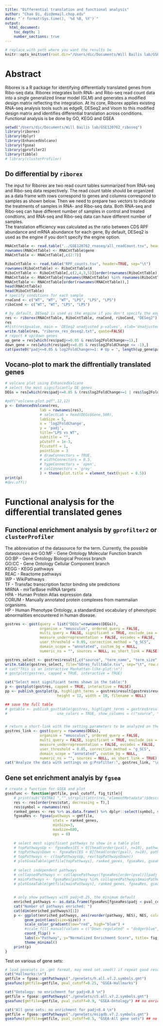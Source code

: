 ```yaml
---
title: "Differential translation and functional analysis"
author: "Chao Di, dic@email.chop.edu"
date: "`r format(Sys.time(), '%d %B, %Y')`"
output:
  html_document:
    toc_depth: 1
    number_sections: true
---
```


```r
# replace with path where you want the results be
knitr::opts_knit$set(root.dir="/Users/dic/Documents/Will Bailis lab/GSE120762_riboseq")
```

# Abstract
Riborex is a R package for identifying differentially translated genes from Ribo-seq data. Riborex integrates both RNA- and Ribo-seq read count data into a single generalized linear model (GLM) and generates a modified design matrix reflecting the integration. At its core, Riborex applies existing RNA-seq analysis tools such as edgeR, DESeq2 and Voom to this modified design matrix and identifies differential translation across conditions. 
Functional analysis is be done by GO, KEGG and GSEA

```r
setwd("/Users/dic/Documents/Will Bailis lab/GSE120762_riboseq")
library(riborex)
library(dplyr)
library(EnhancedVolcano)
library(fgsea)
library(gprofiler2)
library(tibble)
# library(clusterProfiler)
```
## Do differential by `riborex`
The input for Riborex are two read count tables summarized from RNA-seq and Ribo-seq data respectively. The read count table should be organized as a data frame with rows correspond to genes and columns correspond to samples as shown below. Then we need to prepare two vectors to indicate the treatments of samples in RNA- and Ribo-seq data. Both RNA-seq and Ribo-seq can have different number of samples in control and treated condtions, and RNA-seq and Ribo-seq data can have different number of samples.  
The translation efficiency was calculated as the ratio between CDS RPF abundance and mRNA abundance for each gene, By default, DESeq2 is used as the engine if you don't specify the engine option.

```r
RNACntTable <- read.table("../GSE120762_rnaseq/all_readCount.tsv", header=TRUE, sep="\t")
rownames(RNACntTable) <- RNACntTable$gene
RNACntTable <- RNACntTable[,c(2:7)]

RiboCntTable <- read.table("RPF_counts.tsv", header=TRUE, sep="\t")
rownames(RiboCntTable) <- RiboCntTable$X
RiboCntTable <- RiboCntTable[,c(2,4,3,5)][order(rownames(RiboCntTable)),]
RNACntTable <- RNACntTable[rownames(RNACntTable) %in% rownames(RiboCntTable),]
RNACntTable <- RNACntTable[order(rownames(RNACntTable)),]
head(RNACntTable)
head(RiboCntTable)
# specify conditions for each sample
rnaCond <- c("WT", "WT", "WT", "LPS", "LPS", "LPS")
riboCond <- c("WT", "WT", "LPS", "LPS")

# by default, DESeq2 is used as the engine if you don't specify the engine option. 
res <- riborex(RNACntTable, RiboCntTable, rnaCond, riboCond, "DESeq2")
res
#hist(res$pvalue, main = 'DESeq2 unadjusted p-values', xlab='Unadjusted p-values')
write.table(res, "riborex_res_deseq2.txt", quote=FALSE)
# report # up/down genes
up_gene = res[which(res$padj<=0.05 & res$log2FoldChange>=1),]
down_gene = res[which(res$padj<=0.05 & res$log2FoldChange <= -1),]
cat(paste0("padj<=0.05 & log2FoldChange>=1: # Up = ", length(up_gene$padj),"  # Down = ", length(down_gene$padj),"\n"))

```

##  Vocano-plot to mark the diffrentially translated genes

```r
# volcano plot using EnhancedValcano
# select the most significantly DE genes
DEGs = res[which(res$padj<=0.05 & (res$log2FoldChange>=1 | res$log2FoldChange <= -1)),]

#pdf("volcano-plot.pdf",12,12)
p <- EnhancedVolcano(res,
                lab = rownames(res),
                # selectLab = head(DEGs$Gene,500),
                labSize = 5,
                x = 'log2FoldChange',
                y = 'padj',
                title="LPS vs WT",
                subtitle = "",
                pCutoff = 1e-3,
                FCcutoff = 1,
                pointSize = 3
                # drawConnectors = TRUE,
                # widthConnectors = 0.5,
                # typeConnectors = 'open',
                # colConnectors = 'grey'
                ) + theme(plot.title = element_text(hjust = 0.5)) 
print(p)
#dev.off()
```

# Functional analysis for the differential translated genes

## Functional enrichment analysis by `gprofilter2` or `clusterProfiler`
The abbreviation of the datasource for the term. Currently, the possible datasources are
GO:MF - Gene Ontology Molecular Function branch  
GO:BP - Gene Ontology Biological Process branch  
GO:CC - Gene Ontology Cellular Component branch  
KEGG - KEGG pathways  
REAC - Reactome pathways  
WP - WikiPathways  
TF - Transfac transcription factor binding site predictions  
MIRNA - mirTarBase miRNA targets  
HPA - Human Protein Atlas expression data  
CORUM - Manually annotated protein complexes from mammalian organisms.  
HP - Human Phenotype Ontology, a standardized vocabulary of phenotypic abnormalities encountered in human disease.  

```r

gostres <- gost(query = list("DEGs"=rownames(DEGs)),
                organism = "mmusculus", ordered_query = FALSE,
                multi_query = FALSE, significant = TRUE, exclude_iea = FALSE,
                measure_underrepresentation = FALSE, evcodes = FALSE,
                user_threshold = 0.05, correction_method = "g_SCS",
                domain_scope = "annotated", custom_bg = NULL,
                numeric_ns = "", sources = NULL, as_short_link = FALSE)

gostres_select <- gostres$result[,c("source", "term_name", "term_size", "intersection_size","p_value")]
write.table(gostres_select, file="GOres_fulltable.tsv", sep="\t", row.names = FALSE, col.names=TRUE, quote=FALSE)
# cat("This is an interactive Manhattan-like-plot:\n")
# gostplot(gostres, capped = TRUE, interactive = TRUE)

cat("Select most significant terms shown in the table:")
p <- gostplot(gostres, capped = TRUE, interactive = FALSE)
pp <- publish_gostplot(p, highlight_terms = gostres$result[gostres$result$p_value<1e-8,]$term_id, 
                        height = 12, width = 10, filename = NULL)

## save the full table
# gotable <- publish_gosttable(gostres, highlight_terms = gostres$result[gostres$result$p_value<1e-8,]$term_id,
#                       use_colors = TRUE, show_columns = c("source", "term_name", "term_size", "intersection_size"), filename = "GOres_table.pdf")


# return a short-link with the setting parameters to be analyzed on the web tool g:Profilter
gostres_link <- gost(query = rownames(DEGs), 
                organism = "mmusculus", ordered_query = FALSE, 
                multi_query = FALSE, significant = TRUE, exclude_iea = FALSE, 
                measure_underrepresentation = FALSE, evcodes = FALSE, 
                user_threshold = 0.05, correction_method = "g_SCS", 
                domain_scope = "annotated", custom_bg = NULL, 
                numeric_ns = "", sources = NULL, as_short_link = TRUE)
cat("Analyze the data with settings on g:Profilter:", gostres_link, "\n")
```

## Gene set enrichment analyis by `fgsea`

```r
# create a function for GSEA and plot
gseafunc <- function(gmtfile, pval_cutoff, fig_title){
    # print(sub("EXTRA1 ","",strsplit(attr(res,"elementMetadata")$description[2],": ")[[1]][2]))
    res <- res[order(res$stat, decreasing = T),]
    res$symbol = rownames(res)
    ranked_genes <- res %>% as.data.frame() %>% dplyr::select(symbol, stat) %>% deframe() 
    fgseaRes <- fgsea(pathways = gmtfile, 
                      stats = ranked_genes,
                      minSize=3,
                      maxSize=600,
                      eps = 0)
    
    # select most significant pathways to show in a table plot
    # topPathwaysUp <- fgseaRes[ES > 0][head(order(pval), n=10), pathway]
    # topPathwaysDown <- fgseaRes[ES < 0][head(order(pval), n=10), pathway]
    # topPathways <- c(topPathwaysUp, rev(topPathwaysDown))
    # plotGseaTable(gmtfile[topPathways], ranked_genes, fgseaRes, gseaParam = 0.5)
    
    # select independent pathways
    # collapsedPathways <- collapsePathways(fgseaRes[order(pval)][padj < 0.05], gmtfile, ranked_genes)
    # mainPathways <- fgseaRes[pathway %in% collapsedPathways$mainPathways][order(-NES), pathway]
    # plotGseaTable(gmtfile[mainPathways], ranked_genes, fgseaRes, gseaParam = 0.5)
    
    
    # only show pathways with padj<0.25, the minimum default
    enriched_pathways <- as.data.frame(fgseaRes[fgseaRes$padj < pval_cutoff,])
    cat("Number of pathways enriched: ")
    cat(dim(enriched_pathways)[1])
    p <- ggplot(enriched_pathways, aes(reorder(pathway, NES), NES, color=padj)) +
         geom_point(aes(size=size)) +
         scale_color_gradient(low="red", high="blue") +
         #scale_fill_manual(values = c("Down-regulated" = "dodgerblue","Up-regulated" = "firebrick") ) +
         coord_flip() +
         labs(x="Pathway", y="Normalized Enrichment Score", title= fig_title, color="adjust.p", size="Count") + 
         theme_minimal()
    print(p)
}
```

Test on various of gene sets:  

```r

# load genesets in .gmt format, may need set.seed() if repeat good results
cat("Hallmarks:\n")
gmtfile = fgsea::gmtPathways("./geneSets/h.all.v7.2.symbols.gmt")
gseafunc(gmtfile=gmtfile, pval_cutoff=0.25, "GSEA-Hallmarks")

cat("Ontology: no enrichment for padj<0.8 \n")
gmtfile = fgsea::gmtPathways("./geneSets/c5.all.v7.2.symbols.gmt")
gseafunc(gmtfile=gmtfile, pval_cutoff=0.9, "GSEA-Ontology") ## no enrichment for padj<0.8

cat("All gene sets: no enrichment for padj<0.4 \n")
gmtfile = fgsea::gmtPathways("./geneSets/msigdb.v7.2.symbols.gmt")
gseafunc(gmtfile=gmtfile, pval_cutoff=0.5, "GSEA-All gene sets") ## no enrichment for padj<0.4
```

